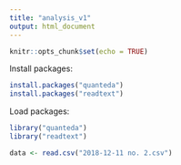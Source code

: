 ```yaml
---
title: "analysis_v1"
output: html_document
---
```


```r
knitr::opts_chunk$set(echo = TRUE)
```

Install packages:

```r
install.packages("quanteda")
install.packages("readtext")
```

Load packages:

```r
library("quanteda")
library("readtext")
```

```r
data <- read.csv("2018-12-11 no. 2.csv")
```


```r


```
